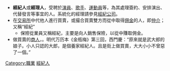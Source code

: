 * '''經紀人'''或'''經理人'''，受聘於[[演員|演員]]、[[歌手|歌手]]、[[運動員|運動員]]等，為其處理簽約、安排演出、代替發言等事宜的人。系統化的經理請參見[[經紀公司|經紀公司]]。
* 在[[交易所|交易所]]中代他人進行買賣，或撮合買賣雙方而從中取得[[佣金|佣金]]的人，即[[仲介|仲介]]；又稱“經紀”
**保險從業員又稱經紀，主要是向人銷售保險，以從中賺取佣金。
* 做買賣的[[商人|商人]]，{{le|商業經理人|Business manager}}。明代万历本《金瓶梅》第三回，西門慶：“原來就是武大郎的娘子。小人只認的大郎，是個養家經紀人。且是街上做買賣，大大小小不曾惡了一個。”
{{disambig|Cat=三字消歧义|J}}
[[Category:職業|Category:職業]]
[[Category:經紀人|]]